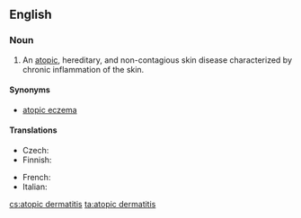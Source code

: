 ==English==
{{wikipedia}}

===Noun===
{{en-noun|head=[[atopic]] [[dermatitis]]|?}}

# {{context|pathology|lang=en}} An [[atopic]], hereditary, and non-contagious skin disease characterized by chronic inflammation of the skin.

====Synonyms====
* [[atopic eczema]]

====Translations====
{{trans-top|skin disease}}
* Czech: {{t+|cs|atopický ekzém|m}}
* Finnish: {{t|fi|atooppinen ekseema}}
{{trans-mid}}
* French: {{t|fr|dermatite atopique|f}}
* Italian: {{t|it|dermatite atopica|f}}
{{trans-bottom}}

[[cs:atopic dermatitis]]
[[ta:atopic dermatitis]]